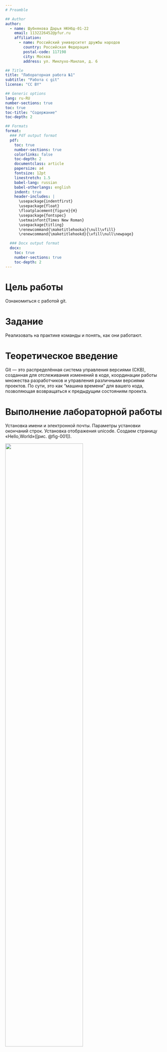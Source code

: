 ```yaml
---
# Preamble

## Author
author:
  - name: Шубнякова Дарья НКНбд-01-22
    email: 1132226452@pfur.ru
    affiliation:
      - name: Российский университет дружбы народов
        country: Российская Федерация
        postal-code: 117198
        city: Москва
        address: ул. Миклухо-Маклая, д. 6

## Title
title: "Лабораторная работа №1"
subtitle: "Работа с git"
license: "CC BY"

## Generic options
lang: ru-RU
number-sections: true
toc: true
toc-title: "Содержание"
toc-depth: 2

## Formats
format:
  ### Pdf output format
  pdf:
    toc: true
    number-sections: true
    colorlinks: false
    toc-depth: 2
    documentclass: article
    papersize: a4
    fontsize: 12pt
    linestretch: 1.5
    babel-lang: russian
    babel-otherlangs: english
    indent: true
    header-includes: |
      \usepackage{indentfirst}
      \usepackage{float}
      \floatplacement{figure}{H}
      \usepackage{fontspec}
      \setmainfont{Times New Roman}
      \usepackage{titling}
      \renewcommand{\maketitlehooka}{\null\vfill}
      \renewcommand{\maketitlehookd}{\vfill\null\newpage}

  ### Docx output format
  docx:
    toc: true
    number-sections: true
    toc-depth: 2
---
```


\newpage

# Цель работы

Ознакомиться с работой git.

# Задание

Реализовать на практике команды и понять, как они работают.

# Теоретическое введение

Git — это распределённая система управления версиями (СКВ), созданная для отслеживания изменений в коде, координации работы множества разработчиков и управления различными версиями проектов. По сути, это как "машина времени" для вашего кода, позволяющая возвращаться к предыдущим состояниям проекта.

# Выполнение лабораторной работы

Установка имени и электронной почты. Параметры установки окончаний строк. Установка отображения unicode. Создаем страницу «Hello,World»([рис. @fig-001]).

![](image/1.png){#fig-001 width=70%}

Чтобы создать git репозиторий из этого каталога, выполняем команду git init. Добавим файл в репозиторий. Используем команду git status, чтобы проверить текущее состояние репозитория([рис. @fig-002]).

![](image/2.png){#fig-002 width=70%}

Добавим кое-какие HTML-теги к нашему приветствию. Меняем содержимое файла hello.html([рис. @fig-003]).

![](image/3.png){#fig-003 width=70%}

Сделаем коммит и проверим состояние.
git commit
Откроется редактор.
В первой строке вводим комментарий: «Added h1 tag». Сохраняем файл и выходим из редактора (для этого в редакторе по-умолчанию (Vim) вам нужно нажать клавишу ESC, ввести :wq и нажать Enter).
Теперь еще раз проверим состояние.
([рис. @fig-004]).

![](image/4.png){#fig-004 width=70%}

Изменяем страницу «Hello, World», чтобы она содержала стандартные теги <html> и <body>.([рис. @fig-005]).

![](image/5.png){#fig-005 width=70%}

Производим коммит проиндексированного изменения (значение по умолчанию), а затем еще раз проверяем состояние([рис. @fig-006]).

![](image/6.png){#fig-006 width=70%}

Сделали коммит второго изменения([рис. @fig-007]).

![](image/7.png){#fig-007 width=70%}

Затем проверяем содержимое файла hello.html. Создаем тег первой версии. Это версия c тегами <html> и <body>, но еще пока без <head>. Давайте сделаем ее версией v1-beta([рис. @fig-008]).

![](image/8.png){#fig-008 width=70%}

Внесем изменение в файл hello.html в виде нежелательного комментария.
([рис. @fig-009]).

![](image/9.png){#fig-009 width=70%}

Используем команду git checkout для переключения версии файла hello.html в репозитории.([рис. @fig-010]).

![](image/10.png){#fig-010 width=70%}

Проиндексируем это изменение.([рис. @fig-011]).

![](image/11.png){#fig-011 width=70%}

К счастью, вывод состояния показывает нам именно то, что мы должны сделать для отмены индексации изменения.
git reset HEAD hello.html([рис. @fig-012]).

![](image/12.png){#fig-012 width=70%}

Изменяем файл hello.html на следующий. Выполняем:
git add hello.html
git commit -m "Oops, we didn't want this commit"([рис. @fig-013]).

![](image/13.png){#fig-013 width=70%}

Чтобы отменить коммит, нам необходимо сделать коммит, который удаляет изме- нения, сохраненные нежелательным коммитом. Проверка лога показывает нежелательные и отмененные коммиты в наш репозиторий([рис. @fig-014]).

![](image/14.png){#fig-014 width=70%}

Но прежде чем удалить коммиты, давайте отметим последний коммит тегом, чтобы потом можно было его найти([рис. @fig-015]).

![](image/15.png){#fig-015 width=70%}

git tag oops([рис. @fig-016]).

![](image/16.png){#fig-016 width=70%}

Создаем директорию lib.([рис. @fig-017]).

![](image/17.png){#fig-017 width=70%}

Добавим в страницу комментарий автора (вставим свою фамилию)([рис. @fig-018]).

![](image/18.png){#fig-018 width=70%}

Выполним:
git add hello.html
git commit -m "Add an author comment".
Выполним:
ls -C .git/objects
Мы должны увидеть набор каталогов, имена которых состоят из 2 символов. Имена каталогов являются первыми двумя буквами хэша sha1 объекта, хранящегося в git.([рис. @fig-019]).

![](image/19.png){#fig-019 width=70%}

Выполним:
git log --max-count=1
Эта команда должна показать последний коммит в репозиторий. SHA1 хэш в вашей системе, вероятно, отличается от моего, но вы увидите что-то наподобие этого([рис. @fig-020]).

![](image/20.png){#fig-020 width=70%}

Давайте назовем нашу новую ветку «style». Выполним:
git checkout -b style([рис. @fig-021]).

![](image/21.png){#fig-021 width=70%}

Добавим файл стилей style.css([рис. @fig-022]).

![](image/22.png){#fig-022 width=70%}

Теперь в вашем проекте есть две ветки. Выполним:
git log --all([рис. @fig-023]).

![](image/23.png){#fig-023 width=70%}

git checkout master
cat lib/hello.html
Сейчас мы находимся на ветке master. Это заметно по тому, что файл hello.html не использует стили style.css([рис. @fig-024]).

![](image/24.png){#fig-024 width=70%}

Выполним:
git checkout style
cat lib/hello.html
Содержимое lib/hello.html подтверждает, что мы вернулись на ветку style.([рис. @fig-025]).

![](image/25.png){#fig-025 width=70%}

Выполним:
git log --graph --all
Добавление опции --graph в git log вызывает построение дерева коммитов с помощью простых ASCII символов.([рис. @fig-026]).

![](image/26.png){#fig-026 width=70%}

Слияние переносит изменения из двух веток в одну. Давайте вернемся к ветке style и сольем master с style.
Выполним:
git checkout style
git merge master
git log --graph --all([рис. @fig-027]).

![](image/27.png){#fig-027 width=70%}

Вернемся в ветку master и внесем изменения
git checkout master([рис. @fig-028]).

![](image/28.png){#fig-028 width=70%}

Используем команду rebase вместо команды merge. Мы вернулись в точку до пер- вого слияния и хотим перенести изменения из ветки master в нашу ветку style. На этот раз для переноса изменений из ветки master мы будем использовать команду git rebase вместо слияния([рис. @fig-029]).

![](image/29.png){#fig-029 width=70%}

Выполним:
git checkout master
git merge style
Поскольку последний коммит ветки master прямо предшествует последнему коммиту ветки style, git может выполнить ускоренное слияние-перемотку. При быстрой перемотке вперед git просто передвигает указатель вперед, таким обра- зом указывая на тот же коммит, что и ветка style.
При быстрой перемотке конфликтов быть не может([рис. @fig-030]).

![](image/30.png){#fig-030 width=70%}

Создадим клон репозитория. Выполним:
git clone hello cloned_hello
ls([рис. @fig-031]).

![](image/31.png){#fig-031 width=70%}

Мы увидели список всех файлов на верхнем уровне оригинального репозитория README.md, index.html и lib([рис. @fig-032]).

![](image/32.png){#fig-032 width=70%}

git remote
Мы видим, что клонированный репозиторий знает об имени по умолчанию удаленного репозитория. Давайте посмотрим, можем ли мы получить более подробную информацию об имени по умолчанию:
Выполним:
git remote show origin
Удаленные репозитории обычно размещаются на отдельной машине, возможно, централизованном сервере.([рис. @fig-033]).

![](image/33.png){#fig-033 width=70%}

Для того, чтобы увидеть все ветки, попробуем следующую команду:
git branch -a([рис. @fig-034]).

![](image/34.png){#fig-034 width=70%}

Внесем следующие изменения в файл README.md: Файл README.md
This is the Hello World example from the git tutorial.([рис. @fig-035]).

![](image/35.png){#fig-035 width=70%}

Выполним:
git branch --track style origin/style
git branch -a
git log --max-count=2([рис. @fig-036]).

![](image/36.png){#fig-036 width=70%}

Создаем чистый репозиторий
cd ..
git clone --bare hello hello.git
ls hello.git([рис. @fig-037]).

![](image/37.png){#fig-037 width=70%}

Файл README.md:
This is the Hello World example from the git tutorial.
(Changed in the original and pushed to shared)
Выполним:
git checkout master
git add README
git commit -m "Added shared comment to readme"([рис. @fig-038]).

![](image/38.png){#fig-038 width=70%}

Теперь отправим изменения в общий репозиторий. Выполним:
git push shared master
Выполним:
git remote add shared ../hello.git
git branch --track shared master
git pull shared master
cat README.md([рис. @fig-039]).

![](image/39.png){#fig-039 width=70%}

# Выводы

Мы настроили git и ознакомились со всеми полезными командами для дальнейшей работы.

